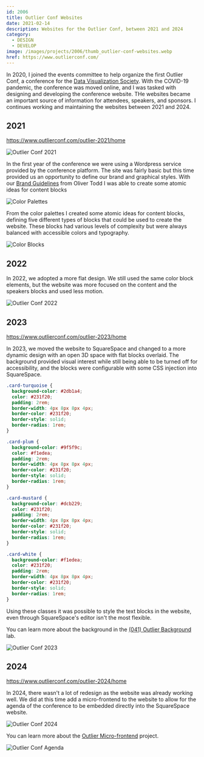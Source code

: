 ```yaml
---
id: 2006
title: Outlier Conf Websites
date: 2021-02-14
description: Websites for the Outlier Conf, between 2021 and 2024
category:
  - DESIGN
  - DEVELOP
image: /images/projects/2006/thumb_outlier-conf-websites.webp
href: https://www.outlierconf.com/
---
```


In 2020, I joined the events committee to help organize the first Outlier Conf,
a conference for the
[Data Visualization Society](https://www.datavisualizationsociety.org/). With
the COVID-19 pandemic, the conference was moved online, and I was tasked with
designing and developing the conference website. THe websites became an
important source of information for attendees, speakers, and sponsors. I
continues working and maintaining the websites between 2021 and 2024.

## 2021

https://www.outlierconf.com/outlier-2021/home

![Outlier Conf 2021](/images/projects/2006/outlier-conf-websites_2021.png)

In the first year of the conference we were using a Wordpress service provided
by the conference platform. The site was fairly basic but this time provided us
an opportunity to define our brand and graphical styles. With our
[Brand Guidelines](https://workbyoliver.notion.site/Outlier-2021-Brand-Book-68882ee176994e2ab2309a512179da03)
from Oliver Todd I was able to create some atomic ideas for content blocks

![Color Palettes](/images/projects/2006/outlier-conf-web-design-01.png)

From the color palettes I created some atomic ideas for content blocks, defining
five different types of blocks that could be used to create the website. These
blocks had various levels of complexity but were always balanced with accessible
colors and typography.

![Color Blocks](/images/projects/2006/outlier-conf-web-design-02.png)

## 2022

In 2022, we adopted a more flat design. We still used the same color block
elements, but the website was more focused on the content and the speakers
blocks and used less motion.

![Outlier Conf 2022](/images/projects/2006/outlier-conf-websites_2022.png)

## 2023

https://www.outlierconf.com/outlier-2023/home

In 2023, we moved the website to SquareSpace and changed to a more dynamic
design with an open 3D space with flat blocks overlaid. The background provided
visual interest while still being able to be turned off for accessibility, and
the blocks were configurable with some CSS injection into SquareSpace.

```css showLineNumbers title="injected.css"
.card-turquoise {
  background-color: #2db1a4;
  color: #231f20;
  padding: 2rem;
  border-width: 4px 8px 8px 4px;
  border-color: #231f20;
  border-style: solid;
  border-radius: 1rem;
}

.card-plum {
  background-color: #9f5f9c;
  color: #f1edea;
  padding: 2rem;
  border-width: 4px 8px 8px 4px;
  border-color: #231f20;
  border-style: solid;
  border-radius: 1rem;
}

.card-mustard {
  background-color: #dcb229;
  color: #231f20;
  padding: 2rem;
  border-width: 4px 8px 8px 4px;
  border-color: #231f20;
  border-style: solid;
  border-radius: 1rem;
}

.card-white {
  background-color: #f1edea;
  color: #231f20;
  padding: 2rem;
  border-width: 4px 8px 8px 4px;
  border-color: #231f20;
  border-style: solid;
  border-radius: 1rem;
}
```

Using these classes it was possible to style the text blocks in the website,
even through SquareSpace's editor isn't the most flexible.

You can learn more about the background in the
[(041) Outlier Background](/labs/041-outlier-background) lab.

![Outlier Conf 2023](/images/projects/2006/outlier-conf-websites_2023.png)

## 2024

https://www.outlierconf.com/outlier-2024/home

In 2024, there wasn't a lot of redesign as the website was already working well.
We did at this time add a micro-frontend to the website to allow for the agenda
of the conference to be embedded directly into the SquareSpace website.

![Outlier Conf 2024](/images/projects/2006/outlier-conf-websites_2024-1.png)

You can learn more about the
[Outlier Micro-frontend](/projects/2400-outlier-micro-frontend) project.

![Outlier Conf Agenda](/images/projects/2006/outlier-conf-websites_2024-2.png)
